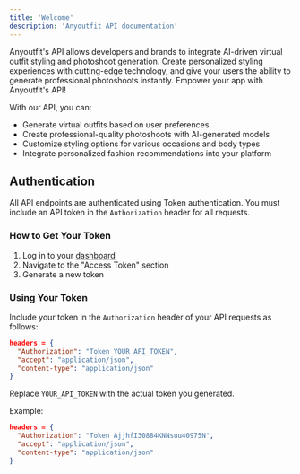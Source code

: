 ```yaml
---
title: 'Welcome'
description: 'Anyoutfit API documentation'
---
```


Anyoutfit's API allows developers and brands to integrate AI-driven virtual outfit styling and photoshoot generation. Create personalized styling experiences with cutting-edge technology, and give your users the ability to generate professional photoshoots instantly. Empower your app with Anyoutfit's API!

With our API, you can:
- Generate virtual outfits based on user preferences
- Create professional-quality photoshoots with AI-generated models
- Customize styling options for various occasions and body types
- Integrate personalized fashion recommendations into your platform

## Authentication

All API endpoints are authenticated using Token authentication. You must include an API token in the `Authorization` header for all requests.

### How to Get Your Token

1. Log in to your [dashboard](https://api.anyoutfit.ai)
2. Navigate to the "Access Token" section
3. Generate a new token

### Using Your Token

Include your token in the `Authorization` header of your API requests as follows:

```json
headers = {
  "Authorization": "Token YOUR_API_TOKEN",
  "accept": "application/json",
  "content-type": "application/json"
}
```

Replace `YOUR_API_TOKEN` with the actual token you generated.

Example:

```json
headers = {
  "Authorization": "Token AjjhfI30884KNNsuu40975N",
  "accept": "application/json",
  "content-type": "application/json"
}
```
